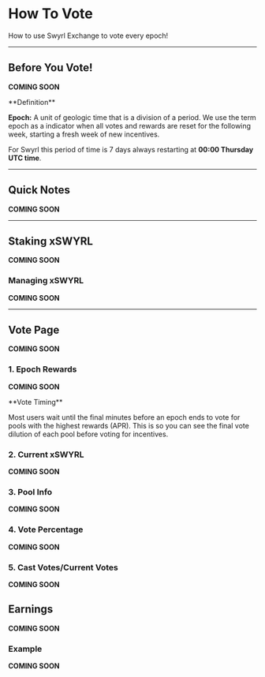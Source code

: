 # How To Vote

How to use Swyrl Exchange to vote every epoch!

---

## Before You Vote!

**COMING SOON**

<div class="info-box">
**Definition**

**Epoch:** A unit of geologic time that is a division of a period. We use the term epoch as a indicator when all votes and rewards are reset for the following week, starting a fresh week of new incentives.

For Swyrl this period of time is 7 days always restarting at **00:00 Thursday UTC time**.
</div>

---

## Quick Notes

**COMING SOON**

---

## Staking xSWYRL

**COMING SOON**

### Managing xSWYRL

**COMING SOON**

---

## Vote Page

**COMING SOON**

### 1. Epoch Rewards

**COMING SOON**

<div class="info-box">
**Vote Timing**

Most users wait until the final minutes before an epoch ends to vote for pools with the highest rewards (APR). This is so you can see the final vote dilution of each pool before voting for incentives.
</div>

### 2. Current xSWYRL

**COMING SOON**

### 3. Pool Info

**COMING SOON**

### 4. Vote Percentage

**COMING SOON**

### 5. Cast Votes/Current Votes

**COMING SOON**

## Earnings

**COMING SOON**

### Example

**COMING SOON**
